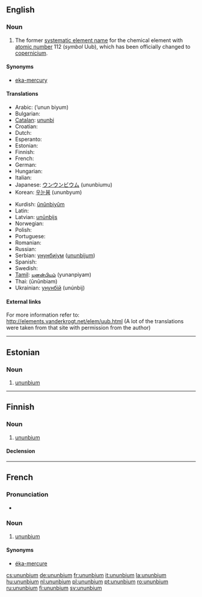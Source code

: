 ==English==
{{elements|Uub|roentgenium|Rg|ununtrium|Uut}}

===Noun===
{{en-noun|-}}
{{wikipedia}}

# {{element}} The former [[systematic element name]] for the chemical element with [[atomic number]] 112 (''symbol'' Uub), which has been officially changed to [[copernicium]].

====Synonyms====
* [[eka-mercury]]

====Translations====
{{trans-top|chemical element}}
* Arabic: {{Arab|[[أنون بيوم]]}} (’unun biyum) {{m}}
* Bulgarian: {{t-|bg|унунбий|m|tr=ununbij}}
* [[Catalan]]: [[ununbi]] {{m}}
* Croatian: {{t+|hr|ununbij}}
* Dutch: {{t+|nl|ununbium|n}}
* Esperanto: {{t-|eo|ununbio|xs=Esperanto}}
* Estonian: {{t-|et|ununbium}}
* Finnish: {{t+|fi|ununbium}}
* French: {{t+|fr|ununbium|m}}
* German: {{t+|de|Ununbium|n}}
* Hungarian: {{t+|hu|ununbium}}
* Italian: {{t-|it|ununbio|m}}
* Japanese: [[ウンウンビウム]] (ununbiumu)
* Korean: [[우눈븀]] (ununbyum)
{{trans-mid}}
* Kurdish: [[ûnûnbiyûm]]
* Latin: {{t+|la|ununbium|n}}
* Latvian: [[unūnbijs]]
* Norwegian: {{t-|no|ununbium}}
* Polish: {{t+|pl|ununbium|m}}
* Portuguese: {{t+|pt|unúnbio|m}}
* Romanian: {{t+|ro|ununbiu|n}}
* Russian: {{t-|ru|унунбий|m|tr=unúnbij}}
* Serbian: [[унунбијум]] ([[ununbijum]]) {{m}}
* Spanish: {{t+|es|ununbio|m}}
* Swedish: {{t+|sv|ununbium}}
* [[Tamil]]: [[யுனன்பியம்]] (yunanpiyam)
* Thai: {{Thai|[[อูนอูนเบียม]]}} (ūnūnbiam)
* Ukrainian: [[унунбій]] (unúnbij) {{m}}
{{trans-bottom}}

====External links====
For more information refer to:
http://elements.vanderkrogt.net/elem/uub.html
(A lot of the translations were taken from that site with permission from the author)

----

==Estonian==

===Noun===
{{infl|et|noun}}

# {{element|lang=et}} [[#English|ununbium]]

----

==Finnish==
{{wikipedia|lang=fi}}

===Noun===
{{infl|fi|noun}}

# {{element|lang=fi}} [[#English|ununbium]]

====Declension====
{{fi-decl-tuoli|ununbium|np=1}}
----
==French==
{{wikipedia|lang=fr}}

===Pronunciation===
* {{IPA|lang=fr|/y.nyn.bjɔm/}}

===Noun===
{{fr-noun|m}}

# {{element|lang=fr}} [[#English|ununbium]]

====Synonyms====
*[[éka-mercure]]

[[cs:ununbium]]
[[de:ununbium]]
[[fr:ununbium]]
[[it:ununbium]]
[[la:ununbium]]
[[hu:ununbium]]
[[nl:ununbium]]
[[pl:ununbium]]
[[pt:ununbium]]
[[ro:ununbium]]
[[ru:ununbium]]
[[fi:ununbium]]
[[sv:ununbium]]